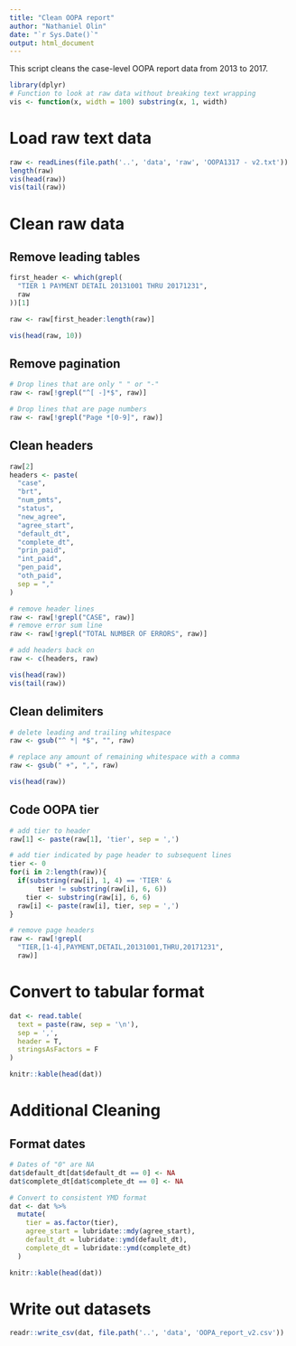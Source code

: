 ```yaml
---
title: "Clean OOPA report"
author: "Nathaniel Olin"
date: "`r Sys.Date()`"
output: html_document
---
```


This script cleans the case-level OOPA report data from 2013 to 2017.

```r
library(dplyr)
# Function to look at raw data without breaking text wrapping
vis <- function(x, width = 100) substring(x, 1, width)
```

# Load raw text data

```r
raw <- readLines(file.path('..', 'data', 'raw', 'OOPA1317 - v2.txt'))
length(raw)
vis(head(raw))
vis(tail(raw))
```

# Clean raw data

## Remove leading tables

```r
first_header <- which(grepl(
  "TIER 1 PAYMENT DETAIL 20131001 THRU 20171231",
  raw
))[1]

raw <- raw[first_header:length(raw)]

vis(head(raw, 10))
```

## Remove pagination

```r
# Drop lines that are only " " or "-"
raw <- raw[!grepl("^[ -]*$", raw)]

# Drop lines that are page numbers
raw <- raw[!grepl("Page *[0-9]", raw)]
```

## Clean headers

```r
raw[2]
headers <- paste(
  "case",
  "brt",
  "num_pmts",
  "status",
  "new_agree",
  "agree_start",
  "default_dt",
  "complete_dt",
  "prin_paid",
  "int_paid",
  "pen_paid",
  "oth_paid",
  sep = ","
)

# remove header lines
raw <- raw[!grepl("CASE", raw)]
# remove error sum line
raw <- raw[!grepl("TOTAL NUMBER OF ERRORS", raw)]

# add headers back on
raw <- c(headers, raw)

vis(head(raw))
vis(tail(raw))
```

## Clean delimiters

```r
# delete leading and trailing whitespace
raw <- gsub("^ *| *$", "", raw)

# replace any amount of remaining whitespace with a comma
raw <- gsub(" +", ",", raw)

vis(head(raw))
```

## Code OOPA tier

```r
# add tier to header
raw[1] <- paste(raw[1], 'tier', sep = ',')

# add tier indicated by page header to subsequent lines
tier <- 0
for(i in 2:length(raw)){
  if(substring(raw[i], 1, 4) == 'TIER' &
       tier != substring(raw[i], 6, 6))
    tier <- substring(raw[i], 6, 6)
  raw[i] <- paste(raw[i], tier, sep = ',')
}

# remove page headers
raw <- raw[!grepl(
  "TIER,[1-4],PAYMENT,DETAIL,20131001,THRU,20171231",
  raw)]
```

# Convert to tabular format

```r
dat <- read.table(
  text = paste(raw, sep = '\n'),
  sep = ',',
  header = T,
  stringsAsFactors = F
)

knitr::kable(head(dat))
```

# Additional Cleaning

## Format dates

```r
# Dates of "0" are NA
dat$default_dt[dat$default_dt == 0] <- NA
dat$complete_dt[dat$complete_dt == 0] <- NA

# Convert to consistent YMD format
dat <- dat %>%
  mutate(
    tier = as.factor(tier),
    agree_start = lubridate::mdy(agree_start),
    default_dt = lubridate::ymd(default_dt),
    complete_dt = lubridate::ymd(complete_dt)
  )

knitr::kable(head(dat))
```

# Write out datasets

```r
readr::write_csv(dat, file.path('..', 'data', 'OOPA_report_v2.csv'))
```

